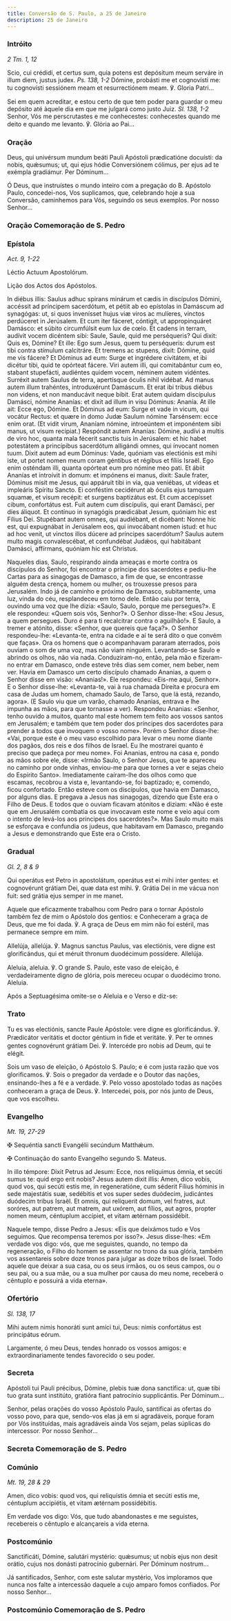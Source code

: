 ```yaml
---
title: Conversão de S. Paulo, a 25 de Janeiro
description: 25 de Janeiro
---
```


### Intróito

<em>2 Tm. 1, 12</em>

<div class="side-by-side not-content">

Scio, cui crédidi, et certus sum, quia potens est depósitum meum serváre in
    illum diem, justus judex. <em>Ps. 138, 1-2</em> Dómine, probásti me et
    cognovísti me: tu cognovísti sessiónem meam et resurrectiónem meam. ℣.
    Gloria Patri...

Sei em quem acreditar, e estou certo de que tem poder para guardar o meu
    depósito até àquele dia em que me julgará como justo Juiz.
    <em>Sl. 138, 1-2</em>
    Senhor, Vós me perscrutastes e me conhecestes: conhecestes quando me deito e
    quando me levanto. ℣. Glória ao Pai...

</div>

### Oração

<div class="side-by-side not-content">

Deus, qui univérsum mundum beáti Pauli Apóstoli prædicatióne docuísti: da
    nobis, quǽsumus; ut, qui ejus hódie Conversiónem cólimus, per ejus ad te
    exémpla gradiámur. Per Dóminum...

Ó Deus, que instruístes o mundo inteiro com a pregação do B. Apóstolo Paulo,
    concedei-nos, Vos suplicamos, que, celebrando hoje a sua Conversão,
    caminhemos para Vós, seguindo os seus exemplos. Por nosso Senhor...

</div>


### Oração Comemoração de S. Pedro

<LinkCard
  title="Oração Cadeira de S. Pedro em Roma"
  href="/missal/santos/02-22#oração"
/>

### Epístola

<em>Act. 9, 1-22</em>

<div class="side-by-side not-content">

Léctio Actuum Apostolórum.

Lição dos Actos dos Apóstolos.

In diébus illis: Saulus adhuc spirans minárum et cædis in discípulos Dómini,
    accéssit ad príncipem sacerdótum, et pétiit ab eo epístolas in Damáscum ad
    synagógas: ut, si quos invenísset hujus viæ viros ac mulíeres, vinctos
    perdúceret in Jerúsalem. Et cum iter fáceret, cóntigit, ut appropinquáret
    Damásco: et súbito circumfúlsit eum lux de cœlo. Et cadens in terram,
    audívit vocem dicéntem sibi: Saule, Saule, quid me perséqueris? Qui dixit:
    Quis es, Dómine? Et ille: Ego sum Jesus, quem tu perséqueris: durum est tibi
    contra stímulum calcitráre. Et tremens ac stupens, dixit: Dómine, quid me
    vis fácere? Et Dóminus ad eum: Surge et ingrédere civitátem, et ibi dicétur
    tibi, quid te opórteat fácere. Viri autem illi, qui comitabántur cum eo,
    stabant stupefácti, audiéntes quidem vocem, néminem autem vidéntes. Surréxit
    autem Saulus de terra, apertísque óculis nihil vidébat. Ad manus autem illum
    trahéntes, introduxérunt Damáscum. Et erat ibi tribus diébus non videns, et
    non manducávit neque bibit. Erat autem quidam discípulus Damásci, nómine
    Ananías: et dixit ad illum in visu Dóminus: Ananía. At ille ait: Ecce ego,
    Dómine. Et Dóminus ad eum: Surge et vade in vicum, qui vocátur Rectus: et
    quære in domo Judæ Saulum nómine Tarsénsem: ecce enim orat. (Et vidit virum,
    Ananíam nómine, introeúntem et imponéntem sibi manus, ut visum recipiat.)
    Respóndit autem Ananías: Dómine, audívi a multis de viro hoc, quanta mala
    fécerit sanctis tuis in Jerúsalem: et hic habet potestátem a princípibus
    sacerdótum alligándi omnes, qui ínvocant nomen tuum. Dixit autem ad eum
    Dóminus: Vade, quóniam vas electiónis est mihi iste, ut portet nomen meum
    coram géntibus et régibus et fíliis Israël. Ego enim osténdam illi, quanta
    opórteat eum pro nómine meo pati. Et ábiit Ananías et introívit in domum: et
    impónens ei manus, dixit: Saule frater, Dóminus misit me Jesus, qui appáruit
    tibi in via, qua veniébas, ut vídeas et impleáris Spíritu Sancto. Ei
    conféstim cecidérunt ab óculis ejus tamquam squamæ, et visum recépit: et
    surgens baptizátus est. Et cum accepísset cibum, confortátus est. Fuit autem
    cum discípulis, qui erant Damásci, per dies áliquot. Et contínuo in
    synagógis prædicábat Jesum, quóniam hic est Fílius Dei. Stupébant autem
    omnes, qui audiébant, et dicébant: Nonne hic est, qui expugnábat in
    Jerúsalem eos, qui invocábant nomen istud: et huc ad hoc venit, ut vinctos
    illos dúcere ad príncipes sacerdótum? Saulus autem multo magis
    convalescébat, et confundébat Judǽos, qui habitábant Damásci, affírmans,
    quóniam hic est Christus.

Naqueles dias, Saulo, respirando ainda ameaças e morte contra os discípulos
    do Senhor, foi encontrar o príncipe dos sacerdotes e pediu-lhe Cartas para
    as sinagogas de Damasco, a fim de que, se encontrasse alguém desta crença,
    homem ou mulher, os trouxesse presos para Jerusalém. Indo já de caminho e
    próximo de Damasco, subitamente, uma luz, vinda do céu, resplandeceu em
    torno dele. Então caiu por terra, ouvindo uma voz que lhe dizia: «Saulo,
    Saulo, porque me persegues?». E ele respondeu: «Quem sois vós, Senhor?». O
    Senhor disse-lhe: «Sou Jesus, a quem persegues. Duro é para ti recalcitrar
    contra o aguilhão!». E Saulo, a tremer e atónito, disse: «Senhor, que
    quereis que faça?». O Senhor respondeu-lhe: «Levanta-te, entra na cidade e
    aí te será dito o que convém que faças». Ora os homens que o acompanhavam
    pararam aterrados, pois ouviam o som de uma voz, mas não viam ninguém.
    Levantando-se Saulo e abrindo os olhos, não via nada. Conduziram-no, então,
    pela mão e fizeram-no entrar em Damasco, onde esteve três dias sem comer,
    nem beber, nem ver. Havia em Damasco um certo discípulo chamado Ananias, a
    quem o Senhor disse em visão: «Ananias!». Ele respondeu: «Eis-me aqui,
    Senhor». E o Senhor disse-lhe: «Levanta-te, vai à rua chamada Direita e
    procura em casa de Judas um homem, chamado Saulo, de Tarso, que lá está,
    rezando, agora». (E Saulo viu que um varão, chamado Ananias, entrava e lhe
    impunha as mãos, para que tornasse a ver). Respondeu Ananias: «Senhor, tenho
    ouvido a muitos, quanto mal este homem tem feito aos vossos santos em
    Jerusalém; e também que tem poder dos príncipes dos sacerdotes para prender
    a todos que invoquem o vosso nome». Porém o Senhor disse-lhe: «Vai, porque
    este é o meu vaso escolhido para levar o meu nome diante dos pagãos, dos
    reis e dos filhos de Israel. Eu lhe mostrarei quanto é preciso que padeça
    por meu nome». Foi Ananias, entrou na casa e, pondo as mãos sobre ele,
    disse: «Irmão Saulo, o Senhor Jesus, que te apareceu no caminho por onde
    vinhas, enviou-me para que tornes a ver e sejas cheio do Espírito Santo».
    Imediatamente caíram-lhe dos olhos como que escamas, recobrou a vista e,
    levantando-se, foi baptizado; e, comendo, ficou confortado. Então esteve com
    os discípulos, que havia em Damasco, por alguns dias. E pregava a Jesus nas
    sinagogas, dizendo que Este era o Filho de Deus. E todos que o ouviam
    ficavam atónitos e diziam: «Não é este que em Jerusalém combatia os que
    invocavam este nome e veio aqui com o intento de levá-los aos príncipes dos
    sacerdotes?». Mas Saulo muito mais se esforçava e confundia os judeus, que
    habitavam em Damasco, pregando a Jesus e demonstrando que Este era o Cristo.

</div>

### Gradual

<em>Gl. 2, 8 & 9</em>

<div class="side-by-side not-content">

Qui operátus est Petro in apostolátum, operátus est ei mihi inter gentes: et cognovérunt grátiam Dei, quæ data est mihi. ℣. Grátia Dei in me vácua non fuit: sed grátia ejus semper in me manet.

Aquele que eficazmente trabalhou com Pedro para o tornar Apóstolo também fez de mim o Apóstolo dos gentios: e Conheceram a graça de Deus, que me foi dada. ℣. A graça de Deus em mim não foi estéril, mas permanece sempre em mim.

Allelúja, allelúja. ℣. Magnus sanctus Paulus, vas electiónis, vere digne est glorificándus, qui et méruit thronum duodécimum possídere. Allelúja.

Aleluia, aleluia. ℣. O grande S. Paulo, este vaso de eleição, é verdadeiramente digno de glória, pois mereceu ocupar o duodécimo trono. Aleluia.

</div>

<aside>Após a Septuagésima omite-se o Aleluia e o Verso e diz-se:</aside>

### Trato

<div class="side-by-side not-content">

Tu es vas electiónis, sancte Paule Apóstole: vere digne es glorificándus. ℣.
    Prædicátor veritátis et doctor géntium in fide et veritáte. ℣. Per te omnes
    gentes cognovérunt grátiam Dei. ℣. Intercéde pro nobis ad Deum, qui te
    elégit.

Sois um vaso de eleição, ó Apóstolo S. Paulo; e é com justa razão que vos
    glorificamos. ℣. Sois o pregador da verdade e o Doutor das nações,
    ensinando-lhes a fé e a verdade. ℣. Pelo vosso apostolado todas as nações
    conheceram a graça de Deus. ℣. Intercedei, pois, por nós junto de Deus, que
    vos escolheu.

</div>

### Evangelho

<em>Mt. 19, 27-29</em>

<div class="side-by-side not-content">

<span class="cross text-red-500">✠</span> Sequéntia sancti Evangélii
    secúndum Matthǽum.

<span class="cross text-red-500">✠</span> Continuação do santo Evangelho
    segundo S. Mateus.

In illo témpore: Dixit Petrus ad Jesum: Ecce, nos relíquimus ómnia, et
    secúti sumus te: quid ergo erit nobis? Jesus autem dixit illis: Amen, dico
    vobis, quod vos, qui secúti estis me, in regeneratióne, cum séderit Fílius
    hóminis in sede majestátis suæ, sedébitis et vos super sedes duódecim,
    judicántes duódecim tribus Israël. Et omnis, qui relíquerit domum, vel
    fratres, aut soróres, aut patrem, aut matrem, aut uxórem, aut fílios, aut
    agros, propter nomen meum, céntuplum accípiet, et vitam ætérnam possidébit.

Naquele tempo, disse Pedro a Jesus: «Eis que deixámos tudo e Vos seguimos.
    Que recompensa teremos por isso?». Jesus disse-lhes: «Em verdade vos digo:
    vós, que me seguistes, quando, no tempo da regeneração, o Filho do homem se
    assentar no trono da sua glória, também vos assentareis sobre doze tronos
    para julgar as doze tribos de Israel. Todo aquele que deixar a sua casa, ou
    os seus irmãos, ou os seus campos, ou o seu pai, ou a sua mãe, ou a sua
    mulher por causa do meu nome, receberá o cêntuplo e possuirá a vida eterna».

</div>

### Ofertório

<em>Sl. 138, 17</em>

<div class="side-by-side not-content">

Mihi autem nimis honoráti sunt amíci tui, Deus: nimis confortátus est
    principátus eórum.

Largamente, ó meu Deus, tendes honrado os vossos amigos: e
    extraordinariamente tendes favorecido o seu poder.

</div>

### Secreta

<div class="side-by-side not-content">

Apóstoli tui Pauli précibus, Dómine, plebis tuæ dona sanctífica: ut, quæ
    tibi tuo grata sunt institúto, gratióra fiant patrocínio supplicántis. Per
    Dóminum...

Senhor, pelas orações do vosso Apóstolo Paulo, santificai as ofertas do
    vosso povo, para que, sendo-vos elas já em si agradáveis, porque foram por
    Vós instituídas, mais agradáveis ainda Vos sejam, pelas súplicas do
    intercessor. Por nosso Senhor...

</div>

### Secreta Comemoração de S. Pedro

<LinkCard
  title="Secreta Cadeira de S. Pedro em Roma"
  href="/missal/santos/02-22#secreta"
/>

### Comúnio

<em>Mt. 19, 28 & 29</em>

<div class="side-by-side not-content">

Amen, dico vobis: quod vos, qui reliquístis ómnia et secúti estis me,
    céntuplum accipiétis, et vitam ætérnam possidébitis.

Em verdade vos digo: Vós, que tudo abandonastes e me seguistes, recebereis o
    cêntuplo e alcançareis a vida eterna.

</div>

### Postcomúnio

<div class="side-by-side not-content">

Sanctificáti, Dómine, salutári mystério: quǽsumus; ut nobis ejus non desit
    orátio, cujus nos donásti patrocínio gubernári. Per Dóminum nostrum...

Já santificados, Senhor, com este salutar mystério, Vos imploramos que nunca
    nos falte a intercessão daquele a cujo amparo fomos confiados. Por nosso
    Senhor...

</div>

### Postcomúnio Comemoração de S. Pedro

<LinkCard
  title="Postcomúnio Cadeira de S. Pedro em Roma"
  href="/missal/santos/02-22#postcomúnio"
/>
